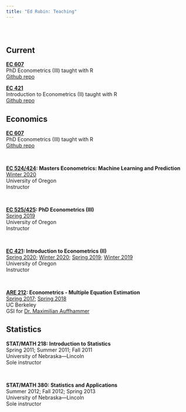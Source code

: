 ```yaml
---
title: "Ed Rubin: Teaching"
---
```


<br>

# {.tabset .tabset-fade}

## Current

__[EC 607](https://github.com/edrubin/EC607S20)__
<br>PhD Econometrics (III) taught with R
<br>[Github repo](https://github.com/edrubin/EC607S20)

__[EC 421](https://github.com/edrubin/EC421S20)__
<br>Introduction to Econometrics (II) taught with R
<br>[Github repo](https://github.com/edrubin/EC421S20)

## Economics

__[EC 607](https://github.com/edrubin/EC607S20)__
<br>PhD Econometrics (III) taught with R
<br>[Github repo](https://github.com/edrubin/EC607S20)

<br>

__[EC 524/424](https://github.com/edrubin/EC524W20): Masters Econometrics: Machine Learning and Prediction__
<br>[Winter 2020](https://github.com/edrubin/EC524W20)
<br>University of Oregon
<br>Instructor

<br>

__[EC 525/425](https://github.com/edrubin/EC525S19): PhD Econometrics (III)__
<br>[Spring 2019](https://github.com/edrubin/EC525S19)
<br>University of Oregon
<br>Instructor

<br>

__[EC 421](https://github.com/edrubin/EC421W19): Introduction to Econometrics (II)__
<br>[Spring 2020](https://github.com/edrubin/EC421S20); [Winter 2020](https://github.com/edrubin/EC421W20); [Spring 2019](https://github.com/edrubin/EC421S19); [Winter 2019](https://github.com/edrubin/EC421W19)
<br>University of Oregon
<br>Instructor

<br>

__[ARE 212](https://edrub.in/ARE212): Econometrics - Multiple Equation Estimation__
<br>[Spring 2017](https://edrub.in/ARE212/Spring2017/notes.html); [Spring 2018](https://edrub.in/ARE212)
<br>UC Berkeley
<br>GSI for [Dr. Maximilian Auffhammer](http://www.auffhammer.com)

## Statistics

__STAT/MATH 218: Introduction to Statistics__
<br>Spring 2011; Summer 2011; Fall 2011
<br>University of Nebraska—Lincoln
<br>Sole instructor

<br>

__STAT/MATH 380: Statistics and Applications__
<br>Summer 2012; Fall 2012; Spring 2013
<br>University of Nebraska—Lincoln
<br>Sole instructor
